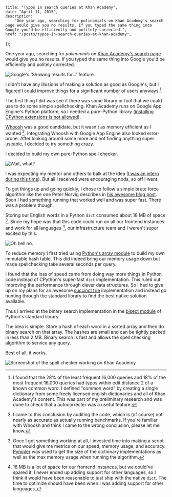     title: "Typos in search queries at Khan Academy",
    date: "April 11, 2015",
    description:
        "One year ago, searching for polinomials on Khan Academy's search page would give you no results. If you typed the same thing into Google you'd be efficiently and politely corrected.",
    href: "/posts/typos-in-search-queries-at-khan-academy",
});


One year ago, searching for _polinomials_ on [Khan Academy's search page](https://www.khanacademy.org/search) would give you no results. If you typed the same thing into Google you'd be efficiently and politely corrected.

<img
    src="/images/showing_results_for.png"
    alt="Google's 'Showing results for...' feature."
/>

I didn't have any illusions of making a solution as good as Google's, but I figured I could improve things for a significant number of users anyways [^1].

The first thing I did was see if there was some library or tool that we could use to do some simple spellchecking. Khan Academy runs on Google App Engine's Python platform, so I needed a pure-Python library ([installing CPython extensions is not allowed](https://cloud.google.com/appengine/docs/python/#Python_Pure_Python)).

[Whoosh](https://pypi.python.org/pypi/Whoosh/) was a good candidate, but it wasn't as memory efficient as I wanted [^2]. Integrating Whoosh with Google App Engine also looked error-prone. After looking around some more and not finding anything super useable, I decided to try something crazy.

I decided to build my own pure-Python spell checker.

<img src="/images/wat.png" alt="Wait, what?" className="small-image" />

I was expecting my mentor and others to balk at the idea ([I was an intern during this time](https://www.khanacademy.org/careers/interns)). But all I received were encouraging nods, so off I went.

To get things up and going quickly, I chose to follow a simple brute force algorithm like the one Peter Norvig describes in [his awesome blog post](http://norvig.com/spell-correct.html). Soon I had something running that worked well and was super fast. There was a problem though.

Storing our English words in a Python `dict` consumed about 18 MB of space [^3]. Since my hope was that this code could run on all our frontend instances and work for all languages [^4], our infrastructure team and I weren't super excited by this.

<img src="/images/oh-hell-no.gif" alt="Oh hell no." className="small-image" />

To reduce memory I first tried using [Python's array module](https://docs.python.org/2/library/array.html) to build my own immutable hash table. This did indeed bring our memory usage down but made spellchecking take several seconds per query.

I found that the loss of speed came from doing way more things in Python code instead of CPython's super-fast `dict` implementation. This ruled out improving the performance through clever data structures. So I had to give up on my plans for an awesome [succinct trie](http://stevehanov.ca/blog/index.php?id=120) implementation and instead go hunting through the standard library to find the best native solution available.

Thus I arrived at the binary search implementation in the [bisect module](https://docs.python.org/2/library/bisect.html) of Python's standard library.

The idea is simple. Store a hash of each word in a sorted array and then do binary search on that array. The hashes are small and can be tightly packed in less than 2 MB. Binary search is fast and allows the spell checking algorithm to service any query.

Best of all, it works.

<img
    src="/images/khan-academy-correction.png"
    alt="Screenshot of the spell checker working on Khan Academy"
/>

[^1]: I found that the 28% of the least frequent 16,000 queries and 18% of the most frequent 16,000 queries had typos within edit distance 2 of a known common word. I defined "common word" by creating a single dictionary from some freely licensed english dictionaries and all of Khan Academy's content. This was part of my preliminary research and was done to check that a autocorrecter was a useful feature.

[^2]: I came to this conclusion by auditing the code, which is (of course) not nearly as accurate as actually running benchmarks. If you're familiar with Whoosh and think I came to the wrong conclusion, please let me know.

[^3]: Once I got something working at all, I invested time into making a script that would give me metrics on our speed, memory usage, and accuracy. [Pympler](https://github.com/pympler/pympler) was used to get the size of the dictionary implementations as well as the max memory usage when running the algorithm.

[^4]: 18 MB is a lot of space for our frontend instances, but we could've spared it. I never ended up adding support for other languages, so I think it would have been reasonable to just ship with the native `dict`. The time to optimize should have been when I was adding support for other languages.
